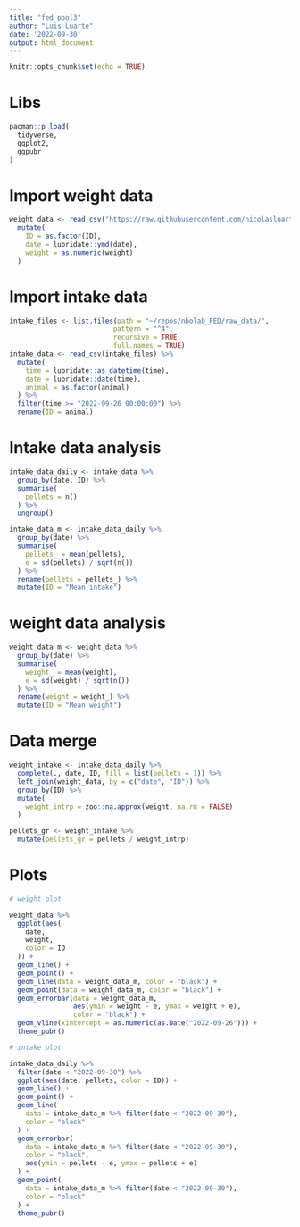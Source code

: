 ```yaml
---
title: "fed_pool3"
author: "Luis Luarte"
date: '2022-09-30'
output: html_document
---
```


```r
knitr::opts_chunk$set(echo = TRUE)
```

# Libs

```r
pacman::p_load(
  tidyverse,
  ggplot2,
  ggpubr
)
```

# Import weight data

```r
weight_data <- read_csv("https://raw.githubusercontent.com/nicolasluarte/PHD_data/main/objective_1/data/raw/weights/weights_pool3.csv") %>% 
  mutate(
    ID = as.factor(ID),
    date = lubridate::ymd(date),
    weight = as.numeric(weight)
  )
```

# Import intake data

```r
intake_files <- list.files(path = "~/repos/nbolab_FED/raw_data/",
                          pattern = "^4",
                          recursive = TRUE,
                          full.names = TRUE)
intake_data <- read_csv(intake_files) %>% 
  mutate(
    time = lubridate::as_datetime(time),
    date = lubridate::date(time),
    animal = as.factor(animal)
  ) %>% 
  filter(time >= "2022-09-26 00:00:00") %>% 
  rename(ID = animal)
```

# Intake data analysis

```r
intake_data_daily <- intake_data %>% 
  group_by(date, ID) %>% 
  summarise(
    pellets = n()
  ) %>% 
  ungroup()

intake_data_m <- intake_data_daily %>% 
  group_by(date) %>% 
  summarise(
    pellets_ = mean(pellets),
    e = sd(pellets) / sqrt(n())
  ) %>% 
  rename(pellets = pellets_) %>% 
  mutate(ID = "Mean intake")
```

# weight data analysis
```r
weight_data_m <- weight_data %>% 
  group_by(date) %>% 
  summarise(
    weight_ = mean(weight),
    e = sd(weight) / sqrt(n())
  ) %>% 
  rename(weight = weight_) %>% 
  mutate(ID = "Mean weight")
```

# Data merge

```r
weight_intake <- intake_data_daily %>% 
  complete(., date, ID, fill = list(pellets = 1)) %>% 
  left_join(weight_data, by = c("date", "ID")) %>% 
  group_by(ID) %>% 
  mutate(
    weight_intrp = zoo::na.approx(weight, na.rm = FALSE)
  )

pellets_gr <- weight_intake %>% 
  mutate(pellets_gr = pellets / weight_intrp)
```

# Plots

```r
# weight plot

weight_data %>% 
  ggplot(aes(
    date,
    weight,
    color = ID
  )) +
  geom_line() +
  geom_point() +
  geom_line(data = weight_data_m, color = "black") +
  geom_point(data = weight_data_m, color = "black") +
  geom_errorbar(data = weight_data_m,
                aes(ymin = weight - e, ymax = weight + e),
                color = "black") +
  geom_vline(xintercept = as.numeric(as.Date("2022-09-26"))) +
  theme_pubr()

# intake plot

intake_data_daily %>% 
  filter(date < "2022-09-30") %>% 
  ggplot(aes(date, pellets, color = ID)) +
  geom_line() +
  geom_point() +
  geom_line(
    data = intake_data_m %>% filter(date < "2022-09-30"),
    color = "black"
  ) +
  geom_errorbar(
    data = intake_data_m %>% filter(date < "2022-09-30"),
    color = "black",
    aes(ymin = pellets - e, ymax = pellets + e)
  ) +
  geom_point(
    data = intake_data_m %>% filter(date < "2022-09-30"),
    color = "black"
  ) +
  theme_pubr()
```

